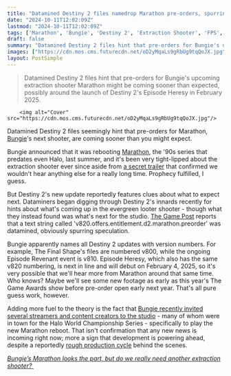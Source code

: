 ```yaml
---
title: "Datamined Destiny 2 files namedrop Marathon pre-orders, spurring speculation that Bungie's FPS reboot could rear its head soon"
date: "2024-10-11T12:02:09Z"
lastmod: "2024-10-11T12:02:09Z"
tags: ['Marathon', 'Bungie', 'Destiny 2', 'Extraction Shooter', 'FPS', 'Pre-order', 'Datamining', 'The Game Awards']
draft: false
summary: "Datamined Destiny 2 files hint that pre-orders for Bungie's upcoming extraction shooter Marathon might be coming sooner than expected, possibly around the launch of Destiny 2's Episode Heresy in February 2025."
images: ["https://cdn.mos.cms.futurecdn.net/oD2yMqaLs9gRbUg9tqQoJX.jpg"]
layout: PostSimple
---
```

> Datamined Destiny 2 files hint that pre-orders for Bungie's upcoming extraction shooter Marathon might be coming sooner than expected, possibly around the launch of Destiny 2's Episode Heresy in February 2025.


        <img alt="Cover" src="https://cdn.mos.cms.futurecdn.net/oD2yMqaLs9gRbUg9tqQoJX.jpg"/>
        
Datamined Destiny 2 files seemingly hint that pre-orders for Marathon, [Bungie](https://www.gamesradar.com/tag/bungie/)'s next shooter, are coming sooner than you might expect.

Bungie announced that it was rebooting [Marathon](https://www.gamesradar.com/marathon-guide/), the '90s series that predates even Halo, last summer, and it's been very tight-lipped about the extraction shooter ever since aside from [a secret trailer](https://www.gamesradar.com/secret-marathon-trailer-unlocked-through-community-sleuthing-confirms-you-wont-hear-more-about-the-game-for-a-while/) that confirmed we wouldn't hear anything else for a really long time. Prophecy fulfilled, I guess.

But Destiny 2's new update reportedly features clues about what to expect next. Dataminers began digging through Destiny 2's innards recently for hints about what's coming up in the evergreen looter shooter - though what they instead found was what's next for the studio. [The Game Post](https://thegamepost.com/marathon-pre-order-destiny-2-files-february-2025/) reports that a text string called 'v820.offers.entitlement.d2.marathon.preorder' was datamined, obviously spurring speculation. 

Bungie apparently names all Destiny 2 updates with version numbers. For example, The Final Shape's files are numbered v800, while the ongoing Episode Revenant event is v810. Episode Heresy, which also has the same v820 numbering, is next in line and will debut on February 4, 2025, so it's very possible that we'll hear more from Marathon around that same time. Who knows? Maybe we'll see some new footage as early as this year's The Game Awards show before pre-order open early next year. That's all pure guess work, however.

Adding more fuel to the theory is the fact that [Bungie recently invited several streamers and content creators to the studio](https://www.gamesradar.com/games/fps/marathon-the-troubled-new-fps-from-the-destiny-developers-gets-a-potential-shot-in-the-arm-as-external-playtests-reportedly-get-underway/) - many of whom were in town for the Halo World Championship Series - specifically to play the new Marathon reboot. That isn't confirmation that any new news is incoming right now; more a sign that development is powering ahead, despite a reportedly [rough production cycle](https://www.gamesradar.com/games/fps/marathon-development-is-reportedly-facing-trouble-at-bungie-theres-a-reason-that-it-was-planned-for-this-year-and-slipped-a-whole-year/) behind the scenes.

[<em>Bungie’s Marathon looks the part, but do we really need another extraction shooter?</em> ](https://www.gamesradar.com/bungies-marathon-looks-the-part-but-do-we-really-need-another-extraction-shooter/)
        